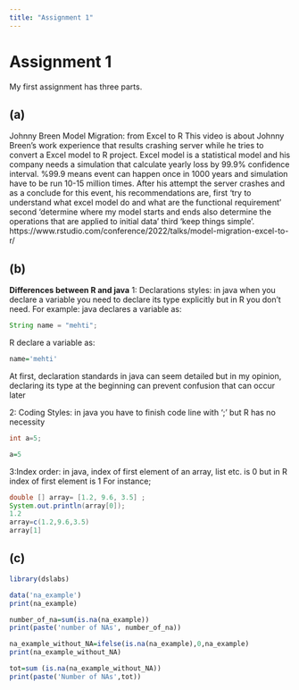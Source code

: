 ```yaml
---
title: "Assignment 1"
---
```


# Assignment 1

My first assignment has three parts.

## (a)

Johnny Breen Model Migration: from Excel to R This video is about Johnny Breen's work experience that results crashing server while he tries to convert a Excel model to R project. Excel model is a statistical model and his company needs a simulation that calculate yearly loss by 99.9% confidence interval. %99.9 means event can happen once in 1000 years and simulation have to be run 10-15 million times. After his attempt the server crashes and as a conclude for this event, his recommendations are, first 'try to understand what excel model do and what are the functional requirement' second 'determine where my model starts and ends also determine the operations that are applied to initial data' third 'keep things simple'. https://www.rstudio.com/conference/2022/talks/model-migration-excel-to-r/

## (b)

**Differences between R and java** 1: Declarations styles: in java when you declare a variable you need to declare its type explicitly but in R you don't need. For example: java declares a variable as:

```java
String name = "mehti";
```

R declare a variable as:

```r
name='mehti'
```

At first, declaration standards in java can seem detailed but in my opinion, declaring its type at the beginning can prevent confusion that can occur later

2: Coding Styles: in java you have to finish code line with ';' but R has no necessity

```java
int a=5;

```

```r
a=5
```

3:Index order: in java, index of first element of an array, list etc. is 0 but in R index of first element is 1 For instance;

```java
double [] array= [1.2, 9.6, 3.5] ;
System.out.println(array[0]);
1.2
array=c(1.2,9.6,3.5)
array[1]
```

## (c)

```r
library(dslabs)

data('na_example')
print(na_example)

```

```r
number_of_na=sum(is.na(na_example))
print(paste('number of NAs', number_of_na))
```

```r
na_example_without_NA=ifelse(is.na(na_example),0,na_example)
print(na_example_without_NA)

```

```r
tot=sum (is.na(na_example_without_NA))
print(paste('Number of NAs',tot))
```
